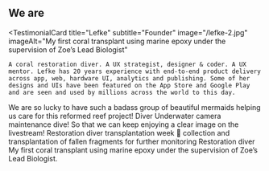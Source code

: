 ## We are

<TestimonialCard
  title="Lefke"
  subtitle="Founder"
  image="/lefke-2.jpg"
  imageAlt="My first coral transplant using marine epoxy under the supervision of Zoe’s Lead Biologist"
>
    A coral restoration diver. A UX strategist, designer & coder. A UX mentor. Lefke has 20 years experience with end-to-end product delivery across app, web, hardware UI, analytics and publishing. Some of her designs and UIs have been featured on the App Store and Google Play and are seen and used by millions across the world to this day.
</TestimonialCard>
<TestimonialCard
  title="Jake"
  subtitle="Advisor - Ops & Fundraising"
  image="/penn.jpg"
  imageAlt="Divers at a coral restoration structure in Cozumel"
>
  We are so lucky to have such a badass group of beautiful mermaids helping us care for this reformed reef project!
</TestimonialCard>
<TestimonialCard
  title="Cambria"
  subtitle="Advisor - product & growth"
  image="/colleen-2.jpg"
  imageAlt="Divers at a coral restoration structure in Cozumel"
>
  Diver Underwater camera maintenance dive! So that we can keep enjoying a clear image on the livestream!
</TestimonialCard>
<TestimonialCard
  title="Robin"
  subtitle="Education"
  image="/solene-2.jpg"
  imageAlt="Divers at a coral restoration structure in Cozumel"
>
  Restoration diver transplantation week 🌱 collection and transplantation of fallen fragments for further monitoring
</TestimonialCard>
<TestimonialCard
  title="Maria"
  subtitle="Behavioural & data scientist"
  image="/maria-2.jpg"
  imageAlt="My first coral transplant using marine epoxy under the supervision of Zoe’s Lead Biologist"
>
   Restoration diver My first coral transplant using marine epoxy under the supervision of Zoe’s Lead Biologist.
</TestimonialCard>